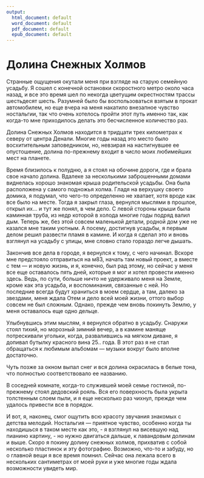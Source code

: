 ```yaml
---
output:
  html_document: default
  word_document: default
  pdf_document: default
  epub_document: default
---
```



# Долина Снежных Холмов {#18}

Странные ощущения окутали меня при взгляде на старую семейную усадьбу. Я сошел с конечной остановки скоростного метро около часа назад, и все это время шел по некогда цветущим окрестностям трассы шестьдесят шесть. Разумней было бы воспользоваться взятым в прокат автомобилем, но еще вчера на меня накатило внезапное чувство ностальгии, так что очень хотелось пройти этот путь именно так, как когда-то мне приходилось делать это бесчисленное количество раз.

Долина Снежных Холмов находится в тридцати трех километрах к северу от центра Денали. Многие годы назад это место было восхитительным заповедником, но, невзирая на настигнувшее ее опустошение, долина по-прежнему входит в число моих любимейших мест на планете.

Время близилось к полудню, а я стоял на обочине дороги, где и брала свое начало долина. Вдалеке за несколькими заброшенными домами виднелась хорошо знакомая крыша родительской усадьбы. Она была расположена у самого подножья холма. Гладя на верхушку своего домика, я подумал, что чего-то определенно не хватает, хотя вроде как все было на месте. Тогда я закрыл глаза, вернулся мыслями в прошлое, открыл их... и тут же понял, в чем дело. С левой стороны крыши была каминная труба, из недр которой в холода многие годы подряд валил дым. Теперь же, без этой совсем маленькой детали, родной дом уже не казался мне таким уютным. А посему, достигнув усадьбы, я первым делом решил развести пламя в камине. И когда я сделал это и вновь взглянул на усадьбу с улицы, мне словно стало гораздо легче дышать.

Закончив все дела в городе, я вернулся к тому, с чего начинал. Вскоре мне предстояло отправиться на м83, начать там новый проект, а вместе с тем — и новую жизнь, и я, конечно, был рад этому, но сейчас у меня все еще оставалось пять дней, которые я мог и хотел провести именно здесь. Ведь, по сути, больше ничто не удерживало меня на Земле, кроме как эта усадьба, и воспоминания, связанные с ней. Но последние всегда будут храниться в моем сердце, а там, далеко за звездами, меня ждала Отем и дело всей моей жизни, оттого выбор совсем не был сложным. Однако, прежде чем вновь покинуть Землю, у меня оставалось еще одно дельце.

Улыбнувшись этим мыслям, я вернулся обратно в усадьбу. Снаружи стоял тихий, но морозный зимний вечер, а в камине маняще потрескивали угольки, когда, развалившись на мягком диване, я допивал бутылку красного вина 25.. года. В этот раз я не стал обращаться к любимым альбомам — музыки вокруг было вполне достаточно.

Чуть позже за окном выпал снег и вся долина окрасилась в белые тона, что полностью соответствовало ее названию.

В соседней комнате, когда-то служившей моей семье гостиной, по-прежнему стоял дедовский рояль. Вся его поверхность была укрыта толстенным слоем пыли, и я еще несколько раз чихнул, прежде чем удалось привести все в порядок.

И вот, я, наконец, смог ощутить всю красоту звучания знакомых с детства мелодий. Ностальгия — приятное чувство, особенно когда ты находишься в таком месте как это, - я взглянул на висевшую над пианино картину, - но нужно двигаться дальше, к лавандовым долинам и выше. Скоро я покину долину снежных холмов, прихватив с собой несколько пластинок и эту фотографию. Возможно, что-то и забуду, но о главной вещи я все время помнил. Сейчас она лежала всего в нескольких сантиметрах от моей руки и уже многие годы ждала возможности увидеть мир.